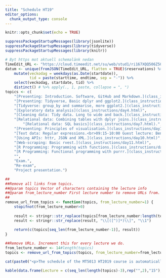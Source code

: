 ---
title: "Schedule HT19"
editor_options: 
  chunk_output_type: console
---

```{r setup, include=FALSE}
knitr::opts_chunk$set(echo = TRUE)
```

```{r, echo = FALSE, message=FALSE, warning=FALSE}
suppressPackageStartupMessages(library(jsonlite))
suppressPackageStartupMessages(library(tidyverse))
suppressPackageStartupMessages(library(knitr))

# Byt https mot aktuell schemalänk nedan
TimeEdit_URL <- "https://cloud.timeedit.net/su/web/stud1/ri167XQQ506Z50Qv57093gZ6y3Y7106Q5Y65Y1.json"
datum <- unique(fromJSON(TimeEdit_URL, flatten = TRUE)$reservations) %>% 
    mutate(veckodag = weekdays(as.Date(startdate)), 
           tid = paste(starttime, endtime, sep = "-")) %>% 
    select(veckodag, startdate, tid) %>% 
    distinct() # %>% apply(., 1, paste, collapse = ", ")
topics <- c(
    "[Presenting: Introduction. Software, GitHub and Markdown.](class_instructions/day1.html) [[Slides](slides/slide1.html)]",
    "[Presenting: Tidyverse, Basic dplyr and ggplot2.](class_instructions/day2.html) [[Slides](slides/slide2.html)]",
    "[Tidyverse: group_by and summarise, more ggplot2.](class_instructions/day3.html)",
    "[Exploratory data analysis](class_instructions/day4.html)",
    "[Cleaning data: Tidy data. Long to wide and back.](class_instructions/day5.html)",
    "[Relational data: Combining tables with dplyr joins.](class_instructions/day6.html) <br>",
        "[Relational data: SQL basics](class_instructions/day7.html).",
    "[Presenting: Principles of visualisation.](class_instructions/day14.html) [[Slides](slides/slide14.html)]",
    "[Text data: Regular expressions.<br>09:15-10:00 Guest lecture: Benjamin Allévius, King](class_instructions/day9.html)",
    "[Using APIs: httr, JSON and XML.](class_instructions/day10.html)",
    "[Web-scraping: Basic rvest.](class_instructions/day11.html)",
    "[R Programming: Programming with functions.](class_instructions/day12.html)<br>",
    "[R Programming: Functional programming with purrr.](class_instructions/day13.html)",
    "",
    "Exam.",
    "Re-exam",
    "Project presentation.")

##
##Remove all links from topics. 
##@param topics Vector of characters containing the lecture info
##@param from_lecture_number First lecture number to remove URLs from.
##
remove_url_from_topics <- function(topics, from_lecture_number=1) {
    stopifnot(from_lecture_number>0)
    
    result <- stringr::str_replace(topics[from_lecture_number:length(topics)], "\\([^)]*\\)", "")
    result <- stringr::str_replace(result, "\\[([^)]*)\\]", "\\1")
    
    return(c(topics[seq_len(from_lecture_number-1)], result))
}

##Remove URLs. Increment this for every lecture we do.
from_lecture_number <- 14#length(topics) 
topics <- remove_url_from_topics(topics, from_lecture_number=from_lecture_number)
```

```{r TIMEEDIT, echo = FALSE, message=FALSE, warning=FALSE, results="asis"}
cat(paste0("<p>The schedule of the MT5013 HT2019 course is automatically fetched from [TimeEdit](",stringr::str_replace(TimeEdit_URL,"\\.json",""),").<br><br></p>"))
```
```{r KABLESCHEDULE, echo = FALSE}
kable(data.frame(Lecture = c(seq_len(length(topics)-3),rep("",2),"15"), Day = paste(datum$veckodag, datum$startdate, sep = ", "), Time = datum$tid, Topic = topics))
```
